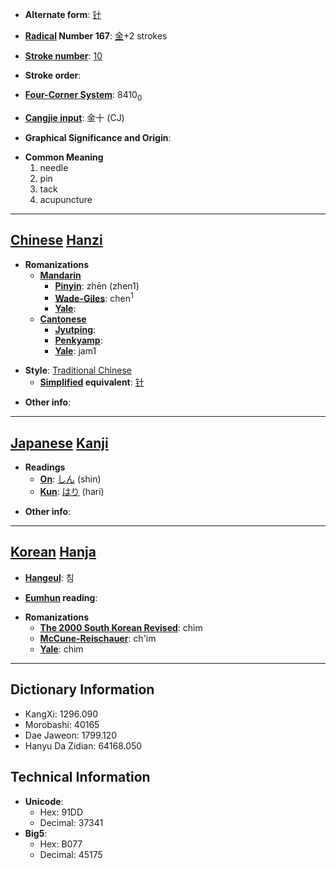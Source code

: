 * '''Alternate form''': [[针]]

* '''[[Wiktionary:Chinese radical index| Radical]] Number 167''': [[Wiktionary:Chinese radical index 金|金]]+2 strokes

* '''[[Wiktionary:Chinese total strokes index|Stroke number]]''': [[Wiktionary:Chinese total strokes index 10|10]]

* '''Stroke order''': 

* '''[[Wiktionary:Chinese four corner index|Four-Corner System]]''': 8410<sub>0</sub>

* '''[[Wiktionary:Chinese Cangjie index|Cangjie input]]''': 金十 (CJ)

* '''Graphical Significance and Origin''': 

* '''Common Meaning'''
*#needle
*# pin
*# tack
*# acupuncture


----

== [[Chinese]] [[Hanzi]] ==

* '''Romanizations'''
** '''[[Mandarin]]'''
*** '''[[Pinyin]]''': zhēn (zhen1)
*** '''[[Wade-Giles]]''': chen<sup>1</sup>
*** '''[[Yale]]''': 
** '''[[Cantonese]]'''
*** '''[[Jyutping]]''':
*** '''[[Penkyamp]]''': 
*** '''[[Yale]]''': jam1

* '''Style''': [[Traditional Chinese]] 
** '''[[Simplified Chinese|Simplified]] equivalent''': [[针]]

* '''Other info''': 

----

== [[Japanese]] [[Kanji]] ==

* '''Readings'''
** '''[[On]]''': [[しん]] (shin)
** '''[[Kun]]''': [[はり]] (hari)

* '''Other info''':  

----

== [[Korean]] [[Hanja]] ==

* '''[[Hangeul]]''': 침

* '''[[Eumhun]] reading''': 

* '''Romanizations'''
** '''[[The 2000 South Korean Revised Romanization|The 2000 South Korean Revised]]''': chim
** '''[[McCune-Reischauer]]''': ch'im
** '''[[Yale]]''': chim

----

== Dictionary Information ==

* KangXi: 1296.090
* Morobashi: 40165
* Dae Jaweon: 1799.120
* Hanyu Da Zidian: 64168.050

== Technical Information ==

* '''Unicode''':
** Hex: 91DD
** Decimal: 37341
* '''Big5''':
** Hex: B077
** Decimal: 45175